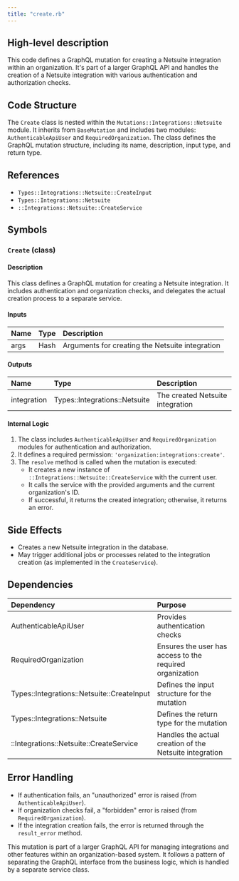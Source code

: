 ```yaml
---
title: "create.rb"
---
```


## High-level description
This code defines a GraphQL mutation for creating a Netsuite integration within an organization. It's part of a larger GraphQL API and handles the creation of a Netsuite integration with various authentication and authorization checks.

## Code Structure
The `Create` class is nested within the `Mutations::Integrations::Netsuite` module. It inherits from `BaseMutation` and includes two modules: `AuthenticableApiUser` and `RequiredOrganization`. The class defines the GraphQL mutation structure, including its name, description, input type, and return type.

## References
- `Types::Integrations::Netsuite::CreateInput`
- `Types::Integrations::Netsuite`
- `::Integrations::Netsuite::CreateService`

## Symbols

### `Create` (class)
#### Description
This class defines a GraphQL mutation for creating a Netsuite integration. It includes authentication and organization checks, and delegates the actual creation process to a separate service.

#### Inputs
| Name | Type | Description |
|:-----|:-----|:------------|
| args | Hash | Arguments for creating the Netsuite integration |

#### Outputs
| Name | Type | Description |
|:-----|:-----|:------------|
| integration | Types::Integrations::Netsuite | The created Netsuite integration |

#### Internal Logic
1. The class includes `AuthenticableApiUser` and `RequiredOrganization` modules for authentication and authorization.
2. It defines a required permission: `'organization:integrations:create'`.
3. The `resolve` method is called when the mutation is executed:
   - It creates a new instance of `::Integrations::Netsuite::CreateService` with the current user.
   - It calls the service with the provided arguments and the current organization's ID.
   - If successful, it returns the created integration; otherwise, it returns an error.

## Side Effects
- Creates a new Netsuite integration in the database.
- May trigger additional jobs or processes related to the integration creation (as implemented in the `CreateService`).

## Dependencies
| Dependency | Purpose |
|:-----------|:--------|
| AuthenticableApiUser | Provides authentication checks |
| RequiredOrganization | Ensures the user has access to the required organization |
| Types::Integrations::Netsuite::CreateInput | Defines the input structure for the mutation |
| Types::Integrations::Netsuite | Defines the return type for the mutation |
| ::Integrations::Netsuite::CreateService | Handles the actual creation of the Netsuite integration |

## Error Handling
- If authentication fails, an "unauthorized" error is raised (from `AuthenticableApiUser`).
- If organization checks fail, a "forbidden" error is raised (from `RequiredOrganization`).
- If the integration creation fails, the error is returned through the `result_error` method.

This mutation is part of a larger GraphQL API for managing integrations and other features within an organization-based system. It follows a pattern of separating the GraphQL interface from the business logic, which is handled by a separate service class.